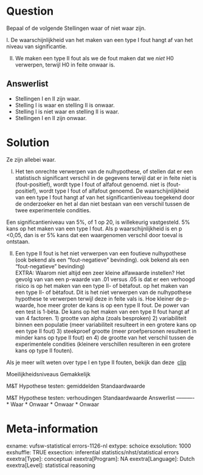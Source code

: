 Question
========
Bepaal of de volgende Stellingen waar of niet waar zijn.  
  
I. De waarschijnlijkheid van het maken van een type I fout hangt af van het niveau van significantie.  
  
II. We maken een type II fout als we de fout maken dat we *niet* H0 verwerpen, terwijl H0 in feite onwaar is.

Answerlist
----------
* Stellingen I en II zijn waar.
* Stelling I is waar en stelling II is onwaar.
* Stelling I is niet waar en stelling II is waar.
* Stellingen I en II zijn onwaar.

Solution
========

Ze zijn allebei waar.  
  
I) Het ten onrechte verwerpen van de nulhypothese, of stellen dat er een statistisch significant verschil in de gegevens terwijl dat er in feite niet is (fout-positief), wordt type I fout of alfafout genoemd. niet is (fout-positief), wordt type I fout of alfafout genoemd. De waarschijnlijkheid van een type I fout hangt af van het significantieniveau toegekend door de onderzoeker en het al dan niet bestaan van een verschil tussen de twee experimentele condities.  
  
  
Een significantieniveau van 5%, of 1 op 20, is willekeurig vastgesteld. 5% kans op het maken van een type I fout. Als p waarschijnlijkheid is en p &lt;0,05, dan is er 5% kans dat een waargenomen verschil door toeval is ontstaan.  
  
  
II) Een type II fout is het niet verwerpen van een foutieve nulhypothese (ook bekend als een "fout-negatieve" bevinding). ook bekend als een "fout-negatieve" bevinding)  
EXTRA: Waarom niet altijd een zeer kleine alfawaarde instellen? Het gevolg van van een p-waarde van .01 versus .05 is dat er een verhoogd risico is op het maken van een type II- of bètafout. op het maken van een type II- of bètafout. Dit is het niet verwerpen van de nulhypothese hypothese te verwerpen terwijl deze in feite vals is. Hoe kleiner de p-waarde, hoe meer groter de kans is op een type II fout. De power van een test is 1-bèta. De kans op het maken van een type II fout hangt af van 4 factoren. 1) grootte van alpha (zoals besproken) 2) variabiliteit binnen een populatie (meer variabiliteit resulteert in een grotere kans op een type II fout) 3) steekproef grootte (meer proefpersonen resulteert in minder kans op type II fout) en 4) de grootte van het verschil tussen de experimentele condities (kleinere verschillen resulteren in een grotere kans op type II fouten).  
  
  
Als je meer wilt weten over type I en type II fouten, bekijk dan deze
 [clip](https://www.youtube.com/watch?v=ddEgwAwwB7A&index=6&list=PLyLpEs0x9BnkUdochj7JEC-2javLshojj)

Moeilijkheidsniveaus Gemakkelijk

M&T Hypothese testen: gemiddelden Standaardwaarde

M&T Hypothese testen: verhoudingen Standaardwaarde
Answerlist
----------
* Waar
* Onwaar
* Onwaar
* Onwaar

Meta-information
================
exname: vufsw-statistical errors-1126-nl
extype: schoice
exsolution: 1000
exshuffle: TRUE
exsection: inferential statistics/nhst/statistical errors
exextra[Type]: conceptual
exextra[Program]: NA
exextra[Language]: Dutch
exextra[Level]: statistical reasoning

